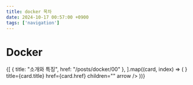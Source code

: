 ```yaml
---
title: docker 목차
date: 2024-10-17 00:57:00 +0900
tags: ['navigation']
---
```



# Docker

<Cards>
	{[
		{ title: "소개와 특징", href: "/posts/docker/00" },
	].map((card, index) => (
		<Card
			key={index}
			icon={<IconText />}
			title={card.title}
			href={card.href}
			children=""
			arrow
		/>
	))}
</Cards>